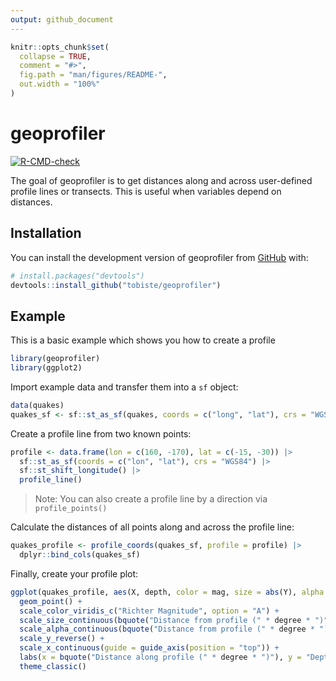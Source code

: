 ```yaml
---
output: github_document
---
```


<!-- README.md is generated from README.Rmd. Please edit that file -->

```r
knitr::opts_chunk$set(
  collapse = TRUE,
  comment = "#>",
  fig.path = "man/figures/README-",
  out.width = "100%"
)
```

# geoprofiler

<!-- badges: start -->
[![R-CMD-check](https://github.com/tobiste/geoprofiler/actions/workflows/R-CMD-check.yaml/badge.svg)](https://github.com/tobiste/geoprofiler/actions/workflows/R-CMD-check.yaml)
<!-- badges: end -->

The goal of geoprofiler is to get distances along and across user-defined 
profile lines or transects. This is useful when variables depend on distances.

## Installation

You can install the development version of geoprofiler from [GitHub](https://github.com/) with:

``` r
# install.packages("devtools")
devtools::install_github("tobiste/geoprofiler")
```

## Example

This is a basic example which shows you how to create a profile 

```r
library(geoprofiler)
library(ggplot2)
```

Import example data and transfer them into a `sf` object:
```r
data(quakes)
quakes_sf <- sf::st_as_sf(quakes, coords = c("long", "lat"), crs = "WGS84")
```

Create a profile line from two known points:
```r
profile <- data.frame(lon = c(160, -170), lat = c(-15, -30)) |>
  sf::st_as_sf(coords = c("lon", "lat"), crs = "WGS84") |>
  sf::st_shift_longitude() |>
  profile_line()
```

> Note: You can also create a profile line by a direction via `profile_points()`

Calculate the distances of all points along and across the profile line:
```r
quakes_profile <- profile_coords(quakes_sf, profile = profile) |>
  dplyr::bind_cols(quakes_sf)
```

Finally, create your profile plot:
```r
ggplot(quakes_profile, aes(X, depth, color = mag, size = abs(Y), alpha = abs(Y))) +
  geom_point() +
  scale_color_viridis_c("Richter Magnitude", option = "A") +
  scale_size_continuous(bquote("Distance from profile (" * degree * ")"), range = c(3, .1)) +
  scale_alpha_continuous(bquote("Distance from profile (" * degree * ")"), range = c(1, .1)) +
  scale_y_reverse() +
  scale_x_continuous(guide = guide_axis(position = "top")) +
  labs(x = bquote("Distance along profile (" * degree * ")"), y = "Depth (km)") +
  theme_classic()
```
